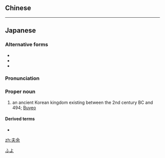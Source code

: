 {{also|夫餘}}
{{wikipedia|Buyeo kingdom|Buyeo}}
==Chinese==
{{zh-see|夫餘}}

----

==Japanese==
{{ja-kanjitab|ふ|よ|yomi=on}}

===Alternative forms===
* {{l/ja|夫余}}
* {{l/ja|扶餘}}
* {{l/ja|扶余}}

===Pronunciation===
{{ja-pron|ふよ|y=o}}

===Proper noun===
{{ja-pos|proper|ふよ|kyu=[[夫餘]]/[[扶餘]]}}

# an ancient Korean kingdom existing between the 2nd century BC and 494; [[w:Buyeo kingdom|Buyeo]]

====Derived terms====
* {{l/ja|夫余諸語}}

[[Category:ja:Countries|ふよ]]

[[zh:夫余]]
